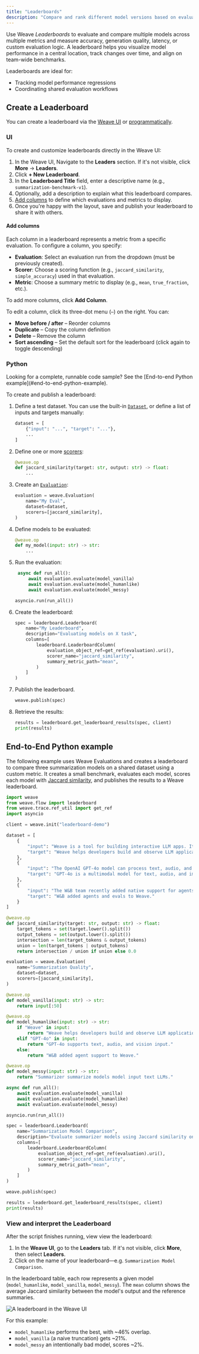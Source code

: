 ```yaml
---
title: "Leaderboards"
description: "Compare and rank different model versions based on evaluation metrics"
---
```


Use Weave _Leaderboards_ to evaluate and compare multiple models across multiple metrics and measure accuracy, generation quality, latency, or custom evaluation logic. A leaderboard helps you visualize model performance in a central location, track changes over time, and align on team-wide benchmarks.

Leaderboards are ideal for:

- Tracking model performance regressions
- Coordinating shared evaluation workflows


## Create a Leaderboard

You can create a leaderboard via the [Weave UI](#ui) or [programmatically](#python).

### UI

To create and customize leaderboards directly in the Weave UI:

1. In the Weave UI, Navigate to the **Leaders** section. If it's not visible, click **More** → **Leaders**.
2. Click **+ New Leaderboard**.
3. In the **Leaderboard Title** field, enter a descriptive name (e.g., `summarization-benchmark-v1`).
4. Optionally, add a description to explain what this leaderboard compares.
5. [Add columns](#add-columns) to define which evaluations and metrics to display.
6. Once you're happy with the layout, save and publish your leaderboard to share it with others.

#### Add columns

Each column in a leaderboard represents a metric from a specific evaluation. To configure a column, you specify:

- **Evaluation**: Select an evaluation run from the dropdown (must be previously created).
- **Scorer**: Choose a scoring function (e.g., `jaccard_similarity`, `simple_accuracy`) used in that evaluation.
- **Metric**: Choose a summary metric to display (e.g., `mean`, `true_fraction`, etc.).

To add more columns, click **Add Column**.

To edit a column, click its three-dot menu (`⋯`) on the right. You can:

- **Move before / after** – Reorder columns
- **Duplicate** – Copy the column definition
- **Delete** – Remove the column
- **Sort ascending** – Set the default sort for the leaderboard (click again to toggle descending)

### Python

<Tip>
Looking for a complete, runnable code sample? See the [End-to-end Python example](#end-to-end-python-example).
</Tip>

To create and publish a leaderboard:

1. Define a test dataset. You can use the built-in [`Dataset`](./datasets.mdx), or define a list of inputs and targets manually:

   ```python
   dataset = [
       {"input": "...", "target": "..."},
       ...
   ]
   ```

2. Define one or more [scorers](../evaluation/scorers.mdx):

   ```python
   @weave.op
   def jaccard_similarity(target: str, output: str) -> float:
       ...
   ```

3. Create an [`Evaluation`](../core-types/evaluations.mdx):

   ```python
   evaluation = weave.Evaluation(
       name="My Eval",
       dataset=dataset,
       scorers=[jaccard_similarity],
   )
   ```

4. Define models to be evaluated:

   ```python
   @weave.op
   def my_model(input: str) -> str:
       ...
   ```

5. Run the evaluation:

   ```python
    async def run_all():
        await evaluation.evaluate(model_vanilla)
        await evaluation.evaluate(model_humanlike)
        await evaluation.evaluate(model_messy)

   asyncio.run(run_all())
   ```

6. Create the leaderboard:

   ```python
   spec = leaderboard.Leaderboard(
       name="My Leaderboard",
       description="Evaluating models on X task",
       columns=[
           leaderboard.LeaderboardColumn(
               evaluation_object_ref=get_ref(evaluation).uri(),
               scorer_name="jaccard_similarity",
               summary_metric_path="mean",
           )
       ]
   )
   ```

7. Publish the leaderboard.

   ```python
   weave.publish(spec)
   ```

8. Retrieve the results:

   ```python
   results = leaderboard.get_leaderboard_results(spec, client)
   print(results)
   ```

## End-to-End Python example

The following example uses Weave Evaluations and creates a leaderboard to compare three summarization models on a shared dataset using a custom metric. It creates a small benchmark, evaluates each model, scores each model with [Jaccard similarity](https://www.learndatasci.com/glossary/jaccard-similarity/), and publishes the results to a Weave leaderboard.

```python
import weave
from weave.flow import leaderboard
from weave.trace.ref_util import get_ref
import asyncio

client = weave.init("leaderboard-demo")

dataset = [
    {
        "input": "Weave is a tool for building interactive LLM apps. It offers observability, trace inspection, and versioning.",
        "target": "Weave helps developers build and observe LLM applications."
    },
    {
        "input": "The OpenAI GPT-4o model can process text, audio, and vision inputs, making it a multimodal powerhouse.",
        "target": "GPT-4o is a multimodal model for text, audio, and images."
    },
    {
        "input": "The W&B team recently added native support for agents and evaluations in Weave.",
        "target": "W&B added agents and evals to Weave."
    }
]

@weave.op
def jaccard_similarity(target: str, output: str) -> float:
    target_tokens = set(target.lower().split())
    output_tokens = set(output.lower().split())
    intersection = len(target_tokens & output_tokens)
    union = len(target_tokens | output_tokens)
    return intersection / union if union else 0.0

evaluation = weave.Evaluation(
    name="Summarization Quality",
    dataset=dataset,
    scorers=[jaccard_similarity],
)

@weave.op
def model_vanilla(input: str) -> str:
    return input[:50]

@weave.op
def model_humanlike(input: str) -> str:
    if "Weave" in input:
        return "Weave helps developers build and observe LLM applications."
    elif "GPT-4o" in input:
        return "GPT-4o supports text, audio, and vision input."
    else:
        return "W&B added agent support to Weave."

@weave.op
def model_messy(input: str) -> str:
    return "Summarizer summarize models model input text LLMs."

async def run_all():
    await evaluation.evaluate(model_vanilla)
    await evaluation.evaluate(model_humanlike)
    await evaluation.evaluate(model_messy)

asyncio.run(run_all())

spec = leaderboard.Leaderboard(
    name="Summarization Model Comparison",
    description="Evaluate summarizer models using Jaccard similarity on 3 short samples.",
    columns=[
        leaderboard.LeaderboardColumn(
            evaluation_object_ref=get_ref(evaluation).uri(),
            scorer_name="jaccard_similarity",
            summary_metric_path="mean",
        )
    ]
)

weave.publish(spec)

results = leaderboard.get_leaderboard_results(spec, client)
print(results)
```

### View and interpret the Leaderboard

After the script finishes running, view view the leaderboard:

1. In the **Weave UI**, go to the **Leaders** tab. If it's not visible, click **More**, then select **Leaders**.
2. Click on the name of your leaderboard—e.g. `Summarization Model Comparison`.

In the leaderboard table, each row represents a given model (`model_humanlike`, `model_vanilla`, `model_messy`). The `mean` column shows the average Jaccard similarity between the model's output and the reference summaries.

![A leaderboard in the Weave UI](imgs/leaderboard-example.png)

For this example:

- `model_humanlike` performs the best, with \~46% overlap.
- `model_vanilla` (a naive truncation) gets \~21%.
- `model_messy` an intentionally bad model, scores \~2%.
